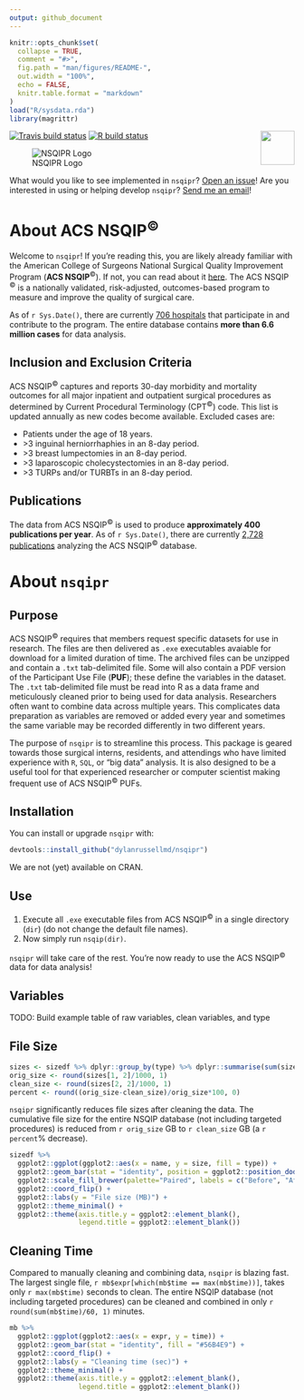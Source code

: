 ```yaml
---
output: github_document
---
```


<!-- README.md is generated from README.Rmd. Please edit that file -->

```r
knitr::opts_chunk$set(
  collapse = TRUE,
  comment = "#>",
  fig.path = "man/figures/README-",
  out.width = "100%",
  echo = FALSE,
  knitr.table.format = "markdown"
)
load("R/sysdata.rda")
library(magrittr)
```

<!-- badges: start -->
[![Travis build status](https://travis-ci.com/dylanrussellmd/nsqipr.svg?token=HoLzyTtjbHZhKQ9MzmcE&branch=master)](https://travis-ci.com/dylanrussellmd/nsqipr)
<img src='man/figures/hex.png' align="right" height="60" />
[![R build status](https://github.com/dylanrussellmd/nsqipr/workflows/R-CMD-check/badge.svg)](https://github.com/dylanrussellmd/nsqipr/actions)
<!-- badges: end -->

![NSQIPR Logo](man/figures/banner.png)

What would you like to see implemented in `nsqipr`? [Open an issue](https://github.com/doctortickle/nsqipr/issues)!  Are you interested in using or helping develop `nsqipr`? [Send me an email](dyl.russell@gmail.com)!

# About ACS NSQIP<sup>&copy;</sup>

Welcome to `nsqipr`! If you're reading this, you are likely already familiar with the American College of Surgeons National Surgical Quality Improvement Program (**ACS NSQIP**<sup>&copy;</sup>). If not, you can read about it [here](https://www.facs.org/quality-programs/acs-nsqip). The ACS NSQIP <sup>&copy;</sup> is a nationally validated, risk-adjusted, outcomes-based program to measure and improve the quality of surgical care. 

As of `r Sys.Date()`, there are currently [706 hospitals](https://www.facs.org/search/nsqip-participants?allresults=) that participate in and contribute to the program. The entire database contains **more than 6.6 million cases** for data analysis. 

## Inclusion and Exclusion Criteria

ACS NSQIP<sup>&copy;</sup> captures and reports 30-day morbidity and mortality outcomes for all major inpatient and outpatient surgical procedures as determined by Current Procedural Terminology (CPT<sup>&copy;</sup>) code. This list is updated annually as new codes become available. Excluded cases are:
  
  * Patients under the age of 18 years.
  * \>3 inguinal herniorrhaphies in an 8-day period.
  * \>3 breast lumpectomies in an 8-day period.
  * \>3 laparoscopic cholecystectomies in an 8-day period.
  * \>3 TURPs and/or TURBTs in an 8-day period.

## Publications

The data from ACS NSQIP<sup>&copy;</sup> is used to produce **approximately 400 publications per year**. As of `r Sys.Date()`, there are currently [2,728 publications](https://pubmed.ncbi.nlm.nih.gov/?term=nsqip) analyzing the ACS NSQIP<sup>&copy;</sup> database.

# About `nsqipr`

## Purpose

ACS NSQIP<sup>&copy;</sup> requires that members request specific datasets for use in research. The files are then delivered as `.exe` executables avaiable for download for a limited duration of time. The archived files can be unzipped and contain a `.txt` tab-delimited file. Some will also contain a PDF version of the Participant Use File (**PUF**); these define the variables in the dataset. The `.txt` tab-delimited file must be read into R as a data frame and meticulously cleaned prior to being used for data analysis. Researchers often want to combine data across multiple years. This complicates data preparation as variables are removed or added every year and sometimes the same variable may be recorded differently in two different years.

The purpose of `nsqipr` is to streamline this process. This package is geared towards those surgical interns, residents, and attendings who have limited experience with `R`, `SQL`, or "big data" analysis. It is also designed to be a useful tool for that experienced researcher or computer scientist making frequent use of ACS NSQIP<sup>&copy;</sup> PUFs.

## Installation

You can install or upgrade `nsqipr` with:

```r
devtools::install_github("dylanrussellmd/nsqipr")
```

We are not (yet) available on CRAN.

## Use

  1. Execute all `.exe` executable files from ACS NSQIP<sup>&copy;</sup> in a single directory (`dir`) (do not change the default file names). 
  2. Now simply run `nsqip(dir)`.
  
`nsqipr` will take care of the rest. You're now ready to use the ACS NSQIP<sup>&copy;</sup> data for data analysis!

## Variables

TODO: Build example table of raw variables, clean variables, and type

## File Size
```r
sizes <- sizedf %>% dplyr::group_by(type) %>% dplyr::summarise(sum(size))
orig_size <- round(sizes[1, 2]/1000, 1)
clean_size <- round(sizes[2, 2]/1000, 1)
percent <- round((orig_size-clean_size)/orig_size*100, 0)
```


`nsqipr` significantly reduces file sizes after cleaning the data. The cumulative file size for the entire NSQIP database (not including targeted procedures) is reduced from `r orig_size` GB to `r clean_size` GB (a `r percent`% decrease).

```r
sizedf %>%
  ggplot2::ggplot(ggplot2::aes(x = name, y = size, fill = type)) +
  ggplot2::geom_bar(stat = "identity", position = ggplot2::position_dodge()) +
  ggplot2::scale_fill_brewer(palette="Paired", labels = c("Before", "After")) +
  ggplot2::coord_flip() +
  ggplot2::labs(y = "File size (MB)") +
  ggplot2::theme_minimal() +
  ggplot2::theme(axis.title.y = ggplot2::element_blank(),
                 legend.title = ggplot2::element_blank())
```

## Cleaning Time

Compared to manually cleaning and combining data, `nsqipr` is blazing fast. The largest single file, `r mb$expr[which(mb$time == max(mb$time))]`, takes only `r max(mb$time)` seconds to clean. The entire NSQIP database (not including targeted procedures) can be cleaned and combined in only `r round(sum(mb$time)/60, 1)` minutes.

```r
mb %>%
  ggplot2::ggplot(ggplot2::aes(x = expr, y = time)) +
  ggplot2::geom_bar(stat = "identity", fill = "#56B4E9") +
  ggplot2::coord_flip() +
  ggplot2::labs(y = "Cleaning time (sec)") +
  ggplot2::theme_minimal() +
  ggplot2::theme(axis.title.y = ggplot2::element_blank(),
                 legend.title = ggplot2::element_blank())
```
